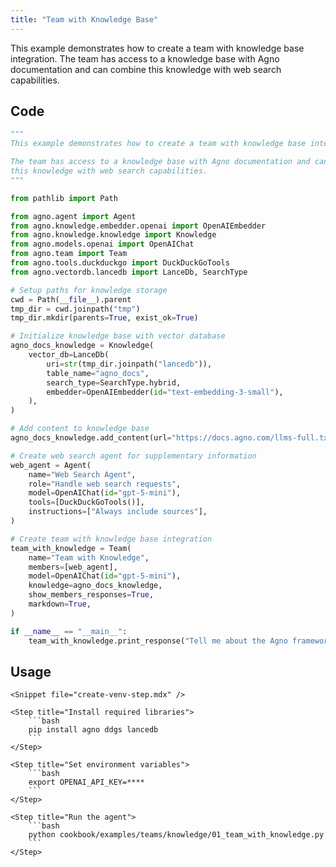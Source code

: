 ```yaml
---
title: "Team with Knowledge Base"
---
```


This example demonstrates how to create a team with knowledge base integration. The team has access to a knowledge base with Agno documentation and can combine this knowledge with web search capabilities.

## Code

```python cookbook/examples/teams/knowledge/01_team_with_knowledge.py
"""
This example demonstrates how to create a team with knowledge base integration.

The team has access to a knowledge base with Agno documentation and can combine
this knowledge with web search capabilities.
"""

from pathlib import Path

from agno.agent import Agent
from agno.knowledge.embedder.openai import OpenAIEmbedder
from agno.knowledge.knowledge import Knowledge
from agno.models.openai import OpenAIChat
from agno.team import Team
from agno.tools.duckduckgo import DuckDuckGoTools
from agno.vectordb.lancedb import LanceDb, SearchType

# Setup paths for knowledge storage
cwd = Path(__file__).parent
tmp_dir = cwd.joinpath("tmp")
tmp_dir.mkdir(parents=True, exist_ok=True)

# Initialize knowledge base with vector database
agno_docs_knowledge = Knowledge(
    vector_db=LanceDb(
        uri=str(tmp_dir.joinpath("lancedb")),
        table_name="agno_docs",
        search_type=SearchType.hybrid,
        embedder=OpenAIEmbedder(id="text-embedding-3-small"),
    ),
)

# Add content to knowledge base
agno_docs_knowledge.add_content(url="https://docs.agno.com/llms-full.txt")

# Create web search agent for supplementary information
web_agent = Agent(
    name="Web Search Agent",
    role="Handle web search requests",
    model=OpenAIChat(id="gpt-5-mini"),
    tools=[DuckDuckGoTools()],
    instructions=["Always include sources"],
)

# Create team with knowledge base integration
team_with_knowledge = Team(
    name="Team with Knowledge",
    members=[web_agent],
    model=OpenAIChat(id="gpt-5-mini"),
    knowledge=agno_docs_knowledge,
    show_members_responses=True,
    markdown=True,
)

if __name__ == "__main__":
    team_with_knowledge.print_response("Tell me about the Agno framework", stream=True)
```

## Usage

<Steps>

    <Snippet file="create-venv-step.mdx" />

    <Step title="Install required libraries">
        ```bash
        pip install agno ddgs lancedb
        ```
    </Step>

    <Step title="Set environment variables">
        ```bash
        export OPENAI_API_KEY=****
        ```
    </Step>

    <Step title="Run the agent">
        ```bash
        python cookbook/examples/teams/knowledge/01_team_with_knowledge.py
        ```
    </Step>

</Steps>